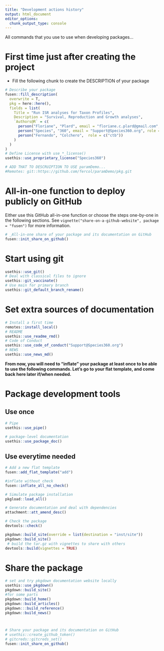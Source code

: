 ```yaml
---
title: "Development actions history"
output: html_document
editor_options: 
  chunk_output_type: console
---
```


All commands that you use to use when developing packages...

# First time just after creating the project

- Fill the following chunk to create the DESCRIPTION of your package

```r
# Describe your package
fusen::fill_description(
  overwrite = T,
  pkg = here::here(),
  fields = list(
    Title = "Run ISR analyses for Taxon Profiles",
    Description = "Survival, Reproduction and Growth analyses",
    `Authors@R` = c(
      person("Floriane", "Plard", email = "floriane.c.plard@gmail.com", role = c("aut", "cre", "ctr")),
      person("Species", "360", email = "Support@Species360.org", role = c("cph")),
      person("Fernando", "Colchero",  role = c("ctb"))
    )
  )
)
# Define License with use_*_license()
usethis::use_proprietary_license("Species360")

# ADD THAT TO DESCRUIPTION TO USE paramDemo...
#Remotes: git::https://github.com/fercol/paramDemo/pkg.git
```

# All-in-one function to deploy publicly on GitHub

Either use this GitHub all-in-one function or choose the steps one-by-one in the following sections.
See `vignette("share-on-a-github-website", package = "fusen")` for more information.

```r
# _All-in-one share of your package and its documentation on GitHub
fusen::init_share_on_github()
```


# Start using git

```r
usethis::use_git()
# Deal with classical files to ignore
usethis::git_vaccinate()
# Use main for primary branch
usethis::git_default_branch_rename()
```

# Set extra sources of documentation

```r
# Install a first time
remotes::install_local()
# README
usethis::use_readme_rmd()
# Code of Conduct
usethis::use_code_of_conduct("Support@Species360.org")
# NEWS
usethis::use_news_md()
```

**From now, you will need to "inflate" your package at least once to be able to use the following commands. Let's go to your flat template, and come back here later if/when needed.**


# Package development tools
## Use once

```r
# Pipe
usethis::use_pipe()

# package-level documentation
usethis::use_package_doc()
```

## Use everytime needed

```r
# Add a new flat template
fusen::add_flat_template("add")

#inflate without check
fusen::inflate_all_no_check()

# Simulate package installation
pkgload::load_all()

# Generate documentation and deal with dependencies
attachment::att_amend_desc()

# Check the package
devtools::check()

pkgdown::build_site(override = list(destination = "inst/site"))
pkgdown::build_site()
 # build the tar.gz with vignettes to share with others
devtools::build(vignettes = TRUE)

```

# Share the package

```r
# set and try pkgdown documentation website locally
usethis::use_pkgdown()
pkgdown::build_site()
#for some parts
pkgdown::build_home()
pkgdown::build_articles()
pkgdown:::build_reference()
pkgdown::build_news()



# Share your package and its documentation on GitHub
# usethis::create_github_token()
# gitcreds::gitcreds_set()
fusen::init_share_on_github()
```


